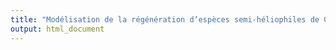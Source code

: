 ```yaml
---
title: "Modélisation de la régénération d’espèces semi-héliophiles de Guyane sur un gradient de perturbations naturelles et anthropiques"
output: html_document
---
```

